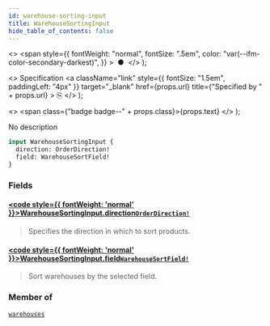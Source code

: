 ```yaml
---
id: warehouse-sorting-input
title: WarehouseSortingInput
hide_table_of_contents: false
---
```


  <>
    <span
      style={{
        fontWeight: "normal",
        fontSize: ".5em",
        color: "var(--ifm-color-secondary-darkest)",
      }}
    >
      &nbsp;●&nbsp;
    </span>
  </>
);

  <>
    Specification
    <a
      className="link"
      style={{ fontSize: "1.5em", paddingLeft: "4px" }}
      target="\_blank"
      href={props.url}
      title={"Specified by " + props.url}
    >
      ⎘
    </a>
  </>
);

  <>
    <span class={"badge badge--" + props.class}>{props.text}</span>
  </>
);

No description

```graphql
input WarehouseSortingInput {
  direction: OrderDirection!
  field: WarehouseSortField!
}
```

### Fields

#### [<code style={{ fontWeight: 'normal' }}>WarehouseSortingInput.<b>direction</b></code>](#)<Bullet />[`OrderDirection!`](../../api-reference/enums/order-direction) <Badge class="secondary" text="non-null"/> <Badge class="secondary" text="enum"/>

> Specifies the direction in which to sort products.

#### [<code style={{ fontWeight: 'normal' }}>WarehouseSortingInput.<b>field</b></code>](#)<Bullet />[`WarehouseSortField!`](../../api-reference/enums/warehouse-sort-field) <Badge class="secondary" text="non-null"/> <Badge class="secondary" text="enum"/>

> Sort warehouses by the selected field.

### Member of

[`warehouses`](../../api-reference/queries/warehouses) <Badge class="secondary" text="query"/>
